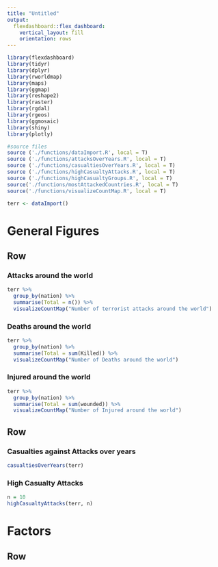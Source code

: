 ```yaml
---
title: "Untitled"
output: 
  flexdashboard::flex_dashboard:
    vertical_layout: fill
    orientation: rows
---
```


```r
library(flexdashboard)
library(tidyr)
library(dplyr)
library(rworldmap)
library(maps)
library(ggmap)
library(reshape2)
library(raster)
library(rgdal)
library(rgeos)
library(ggmosaic)
library(shiny)
library(plotly)
```

```r
#source files
source ('./functions/dataImport.R', local = T)
source ('./functions/attacksOverYears.R', local = T)
source ('./functions/casualtiesOverYears.R', local = T)
source ('./functions/highCasualtyAttacks.R', local = T)
source ('./functions/highCasualtyGroups.R', local = T)
source('./functions/mostAttackedCountries.R', local = T)
source('./functions/visualizeCountMap.R', local = T)
```

```r
terr <- dataImport()
```

General Figures
=======================================================================

Row
-----------------------------------------------------------------------

### Attacks around the world

```r
terr %>%
  group_by(nation) %>%
  summarise(Total = n()) %>%
  visualizeCountMap("Number of terrorist attacks around the world")
```

### Deaths around the world

```r
terr %>%
  group_by(nation) %>%
  summarise(Total = sum(Killed)) %>%
  visualizeCountMap("Number of Deaths around the world")
```

### Injured around the world

```r
terr %>%
  group_by(nation) %>%
  summarise(Total = sum(wounded)) %>%
  visualizeCountMap("Number of Injured around the world")
```

Row {.tabset}
-----------------------------------------------------------------------

### Casualties against Attacks over years

```r
casualtiesOverYears(terr)
```

### High Casualty Attacks

```r
n = 10
highCasualtyAttacks(terr, n)
```

Factors
=======================================================================

Row {.tabset}
-----------------------------------------------------------------------
